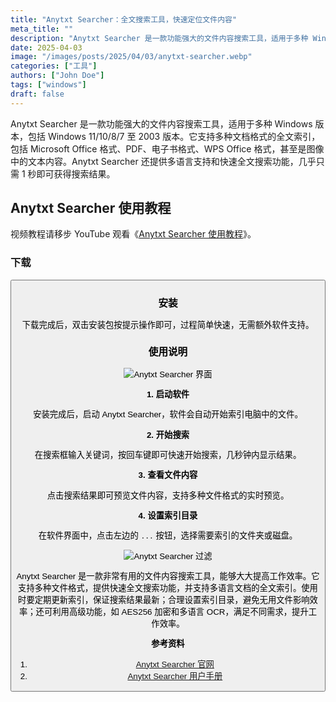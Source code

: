 ```yaml
---
title: "Anytxt Searcher：全文搜索工具，快速定位文件内容"
meta_title: ""
description: "Anytxt Searcher 是一款功能强大的文件内容搜索工具，适用于多种 Windows 版本，包括 Windows 11/10/8/7 至 2003 版本。它支持多种文档格式的全文索引，包括 Microsoft Office 格式、PDF、电子书格式、WPS Office 格式，甚至是图像中的文本内容。Anytxt Searcher 还提供多语言支持和快速全文搜索功能，几乎只需 1 秒即可获得搜索结果。"
date: 2025-04-03
image: "/images/posts/2025/04/03/anytxt-searcher.webp"
categories: ["工具"]
authors: ["John Doe"]
tags: ["windows"]
draft: false
---
```


Anytxt Searcher 是一款功能强大的文件内容搜索工具，适用于多种 Windows 版本，包括 Windows 11/10/8/7 至 2003 版本。它支持多种文档格式的全文索引，包括 Microsoft Office 格式、PDF、电子书格式、WPS Office 格式，甚至是图像中的文本内容。Anytxt Searcher 还提供多语言支持和快速全文搜索功能，几乎只需 1 秒即可获得搜索结果。

## Anytxt Searcher 使用教程

<Notice type="tip">视频教程请移步 YouTube 观看《[Anytxt Searcher 使用教程](https://youtu.be/Ax7Hpkx99zs)》。</Notice>

### 下载

<Button label="Anytxt Serarcher 下载" link="https://anytxt.net/download/" style="solid" />

### 安装

下载完成后，双击安装包按提示操作即可，过程简单快速，无需额外软件支持。

### 使用说明

<Image
    src="/images/posts/2025/04/03/anytxt-searcher-gui.webp"
    alt="Anytxt Searcher 界面"
/>

**1. 启动软件**

安装完成后，启动 Anytxt Searcher，软件会自动开始索引电脑中的文件。

**2. 开始搜索**

在搜索框输入关键词，按回车键即可快速开始搜索，几秒钟内显示结果。

**3. 查看文件内容**

点击搜索结果即可预览文件内容，支持多种文件格式的实时预览。

**4. 设置索引目录**

在软件界面中，点击左边的 `...` 按钮，选择需要索引的文件夹或磁盘。

<Image
    src="/images/posts/2025/04/03/anytxt-searcher-guo-lv.webp"
    alt="Anytxt Searcher 过滤"
/>

Anytxt Searcher 是一款非常有用的文件内容搜索工具，能够大大提高工作效率。它支持多种文件格式，提供快速全文搜索功能，并支持多语言文档的全文索引。使用时要定期更新索引，保证搜索结果最新；合理设置索引目录，避免无用文件影响效率；还可利用高级功能，如 AES256 加密和多语言 OCR，满足不同需求，提升工作效率。

**参考资料**

1. [Anytxt Searcher 官网](https://anytxt.net/)
2. [Anytxt Searcher 用户手册](https://anytxt.net.cn/usermanual/1.1.%E5%BC%80%E5%A7%8B%E6%90%9C%E7%B4%A2.html)
